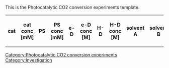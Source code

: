 <noinclude>
This is the Photocatalytic CO2 conversion experiments template.
</noinclude>
<includeonly>
<table class="wikitable">
<tr>
<th resource="General">cat</th>
<th resource="General">cat conc [mM]</th>
<th resource="General">PS</th>
<th resource="General">PS conc [mM]</th>
<th resource="General">e-D</th>
<th resource="General">e-D conc [M]</th>
<th resource="Additives and solvents" property="hidden">H-D</th>
<th resource="Additives and solvents" property="hidden">H-D conc [M]</th>
<th resource="General,Additives and solvents">solvent A</th>
<th resource="Additives and solvents" property="hidden">solvent B</th>
<th resource="Additives and solvents" property="hidden">solvent C</th>
<th resource="Additives and solvents" property="hidden">solv A/B/C</th>
<th resource="Additives and solvents">additives, e.g. for buffer</th>
<th resource="Additives and solvents" property="hidden">additives conc [M]</th>
<th resource="Physical data" property="hidden">pH</th>
<th resource="Physical data" property="hidden">T [°C]</th>
<th resource="General,Physical data">λexc [nm]</th>
<th resource="Physical data" property="hidden">t [h]</th>
<th resource="General,Products">TON CO</th>
<th resource="Products" property="hidden">TOF CO</th>
<th resource="Products" property="hidden">Φ CO [%]</th>
<th resource="General,Products">TON CH4</th>
<th resource="Products" property="hidden">TOF CH4</th>
<th resource="Products" property="hidden">Φ CH4 [%]</th>
<th resource="General,Products">TON H2</th>
<th resource="Products" property="hidden">TOF H2</th>
<th resource="Products" property="hidden">Φ H2 [%]</th>
<th resource="General,Products">TON HCOOH</th>
<th resource="Products" property="hidden">TOF HCOOH</th>
<th resource="Products" property="hidden">Φ HCOOH [%]</th>
<th resource="General,Products">TON MeOH</th>
<th resource="Products" property="hidden">TOF MeOH</th>
<th resource="Products" property="hidden">Φ MeOH [%]</th>
<th resource="General,Products">selectivity [%] [CO;CH4;H2;HCOOH;MeOH]</th>
<th resource="Products">Φ all [%]</th>
<th resource="General" property="hidden">include</th>
</tr>
{{{experiments|}}}
</table>
[[Category:Photocatalytic CO2 conversion experiments]]
[[Category:Investigation]]